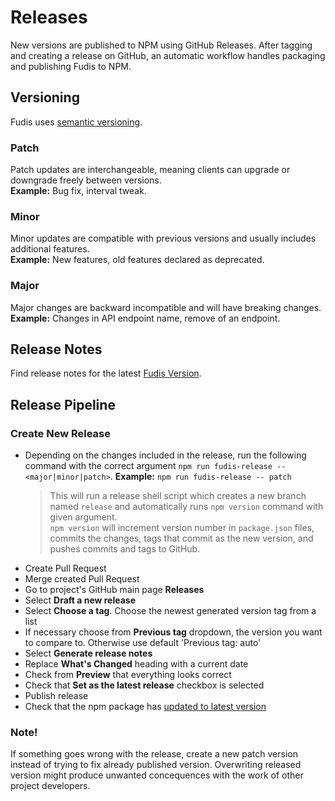 
<Meta title="Documentation/Development/Tooling/Releases" />

# Releases

New versions are published to NPM using GitHub Releases. After tagging and creating a release on GitHub, an automatic workflow handles packaging and publishing Fudis to NPM.

## Versioning

Fudis uses [semantic versioning](https://semver.org/).

### Patch

Patch updates are interchangeable, meaning clients can upgrade or downgrade freely between versions.\
**Example:** Bug fix, interval tweak.

### Minor

Minor updates are compatible with previous versions and usually includes additional features.\
**Example:** New features, old features declared as deprecated.

### Major

Major changes are backward incompatible and will have breaking changes.\
**Example:** Changes in API endpoint name, remove of an endpoint.

## Release Notes

Find release notes for the latest [Fudis Version](https://github.com/funidata/fudis/releases).

## Release Pipeline

### Create New Release

- Depending on the changes included in the release, run the following command with the correct argument `npm run fudis-release -- <major|minor|patch>`. **Example:** `npm run fudis-release -- patch`
  > This will run a release shell script which creates a new branch named `release` and automatically runs `npm version` command with given argument.\
  > `npm version` will increment version number in `package.json` files, commits the changes, tags that commit as the new version, and pushes commits and tags to GitHub.
- Create Pull Request
- Merge created Pull Request
- Go to project's GitHub main page **Releases**
- Select **Draft a new release**
- Select **Choose a tag**. Choose the newest generated version tag from a list
- If necessary choose from **Previous tag** dropdown, the version you want to compare to. Otherwise use default 'Previous tag: auto'
- Select **Generate release notes**
- Replace **What's Changed** heading with a current date
- Check from **Preview** that everything looks correct
- Check that **Set as the latest release** checkbox is selected
- Publish release
- Check that the npm package has [updated to latest version](https://www.npmjs.com/package/@funidata/ngx-fudis)

### Note!

If something goes wrong with the release, create a new patch version instead of trying to fix already published version. Overwriting released version might produce unwanted concequences with the work of other project developers.
